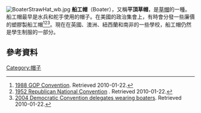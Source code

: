 [[Image:BoaterStrawHat_wb.jpg|thumb]]
'''船工帽'''（Boater），又稱'''平頂草帽'''，是[[草帽|草帽]]的一種。船工帽最早是水兵和舵手使用的帽子。在美國的政治集會上，有時會分發一些廉價的塑膠製船工帽<ref>[http://commons.wikimedia.org/wiki/Image:1988_GOP_Convention.jpg 1988 GOP Convention]. Retrieved 2010-01-22.</ref><ref>[http://commons.wikimedia.org/wiki/Image:1952_Republican_National_Convention.jpg 1952 Republican National Convention] {{Wayback|url=http://commons.wikimedia.org/wiki/Image:1952_Republican_National_Convention.jpg |date=20060913000000 }}. Retrieved 2010-01-22.</ref><ref>[https://web.archive.org/web/20090308011011/http://i.l.cnn.net/cnn/2008/images/02/20/gall.delegates.gi.jpg 2004 Democratic Convention delegates wearing boaters]. Retrieved 2010-01-22.</ref>。現在在英國、澳洲、紐西蘭和南非的一些學校，船工帽仍然是學生制服的一部分。
== 參考資料 ==
{{reflist}}
{{Commonscat|Straw boaters}}
[[Category:帽子|Category:帽子]]